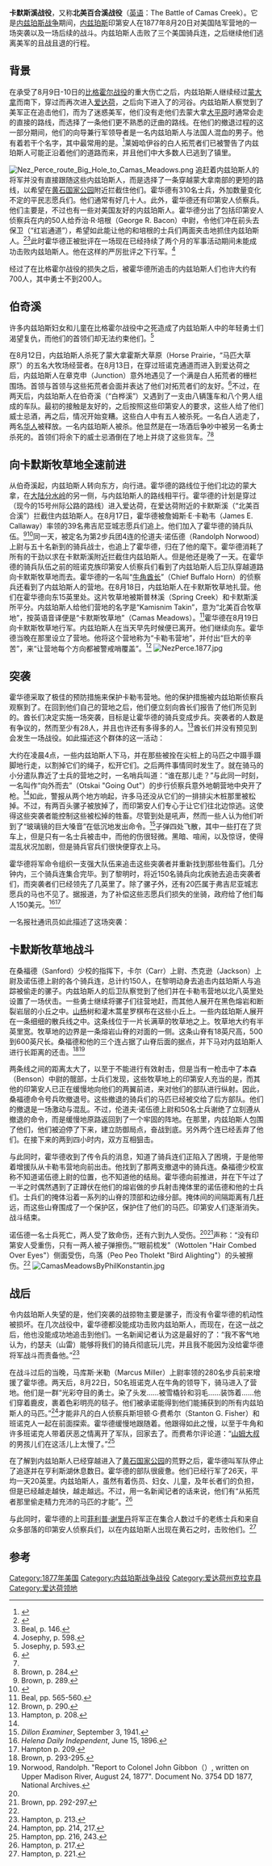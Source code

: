 {{Infobox military conflict
|conflict=卡默斯溪战役
|partof=内兹珀斯军事活动
|image= [[File:CamasMeadows2ByPhilKonstantin.jpg|260px]]
|caption=卡默斯牧草地，2003年
|date=1877年8月20日
|place=美国爱达荷南部
|result=内兹珀斯人胜
|combatant1=美国陆军
|combatant2=内兹珀斯美洲原住民部落
|commander1={{link-en|奥利弗·奥蒂斯·霍华德|Oliver O. Howard|奥利弗·奥·霍华德}}将军<br>伦道夫·诺伍德上尉
|commander2=[[山雷|山雷]]酋长<br>{{link-en|玻璃镜 (美洲原住民首领)|Looking Glass (Native American leader)|玻璃镜}}<br>{{link-en|白鸟 (美国原住民首领)|White Bird (Native American leader)|白鸟}}<br>{{link-en|阿蛙|Ollokot}}<br>{{link-en|羚羊 (美洲原住民首领)|Toohoolhoolzote|羚羊}}
|strength1=300人
|strength2=不到200名勇士<ref>{{cite web|url=http://www.anishinabe-history.com/history/battle-of-camas-creek.shtml|title=The August 20, 1877 Battle of Camas Creek|publisher=Anishinabe History|accessdate=April 17, 2012|archive-date=2020-07-05|archive-url=https://web.archive.org/web/20200705211505/http://www.anishinabe-history.com/history/battle-of-camas-creek.shtml|dead-url=no}}</ref>
|casualties1=3死<br>6伤<ref>{{cite book|last=Beal|first=Merrill D.|title="I Will Fight no More Forever." Chief Joseph and the Nez Perce War|location=Seattle, WA|publisher=University of Washington Press|year=1963|pages=156, 159-160}}</ref>
|casualties2=也许仅2伤<ref>Beal, p. 159.</ref>
}}
{{Campaignbox 内兹珀斯战争各战役}}
'''卡默斯溪战役'''，又称'''北美百合溪战役'''（[[英语|英语]]：The Battle of Camas Creek）。它是[[内兹珀斯战争|内兹珀斯战争]]期间，[[内兹佩尔塞人|内兹珀斯]]印第安人在1877年8月20日对美国陆军营地的一场突袭以及一场后续的战斗。内兹珀斯人击败了三个美国骑兵连，之后继续他们逃离美军的且战且退的行程。

==背景==
在承受了8月9日-10日的[[比格霍尔战役|比格霍尔战役]]的重大伤亡之后，内兹珀斯人继续经过[[蒙大拿州|蒙大拿]]而南下，穿过{{link-en|班诺克通道|Bannock Pass}}而再次进入[[爱达荷州|爱达荷]]，之后向下进入了{{link-en|莱姆哈伊河|Lemhi River}}的河谷。内兹珀斯人察觉到了美军正在追击他们，而为了迷惑美军，他们没有走他们去蒙大拿[[北美大平原|大平原]]时通常会走的直接的路线，而选择了一条他们更不熟悉的迂曲的路线。在他们的撤退过程的这一部分期间，他们的向导兼行军领导者是一名内兹珀斯人与法国人混血的男子。他有着若干个名字，其中最常用的是{{link-en|扑克乔|Poker Joe}}。<ref>{{cite book|last=Josephy, Jr.|first=Alvin M.|title=The Nez Perce Indians and the Opening of the Northwest|location=New Haven, CT|publisher=Yale University Press|year=1965|pages=575, 590}}</ref>莱姆哈伊谷的白人拓荒者们已被警告了内兹珀斯人可能正沿着他们的道路而来，并且他们中大多数人已逃到了{{link-en|莱姆哈伊 (爱达荷州)|Lemhi, Idaho|莱姆哈伊}}镇里。

[[File:Nez_Perce_route_Big_Hole_to_Camas_Meadows.png|thumb]]
追赶着内兹珀斯人的{{link-en|奥利弗·奥蒂斯·霍华德|Oliver O. Howard|奥利弗·霍华德}}将军并没有直接跟随这些内兹珀斯人，而是选择了一条穿越蒙大拿南部的更短的路线，以希望在[[黄石国家公园|黄石国家公园]]附近拦截住他们。霍华德有310名士兵，外加数量变化不定的平民志愿兵们。他们通常有好几十人。此外，霍华德还有印第安人侦察兵。他们主要是{{link-en|班诺克人|Bannock people}}，不过也有一些对美国友好的内兹珀斯人。霍华德分出了包括印第安人侦察兵在内的50人给乔治·R·培根（George R. Bacon）中尉，令他们冲在前头去保卫{{link-en|雷德罗克通道|Red Rock Pass}}（“红岩通道”），希望如此能让他的和培根的士兵们两面夹击地抓住内兹珀斯人。<ref>{{cite book|last=Brown|first=Mark H.|title=The Flight of the Nez Perce|publisher=G. P. Putnam's Sons|location=New York|year=1967|page=268}}</ref><ref>Beal, p. 146.</ref>此时霍华德正被批评在一场现在已经持续了两个月的军事活动期间未能成功击败内兹珀斯人。他在这样的严厉批评之下行军。<ref>Josephy, p. 598.</ref>

经过了在比格霍尔战役的损失之后，被霍华德所追击的内兹珀斯人们也许大约有700人，其中勇士不到200人。

==伯奇溪==
许多内兹珀斯妇女和儿童在比格霍尔战役中之死造成了内兹珀斯人中的年轻勇士们渴望复仇，而他们的首领们却无法约束他们。<ref name="Josephy_p593">Josephy, p. 593.</ref>

在8月12日，内兹珀斯人杀死了蒙大拿霍斯大草原（Horse Prairie，“马匹大草原”）的五名大牧场经营者。在8月13日，在穿过班诺克通道而进入到爱达荷之后，内兹珀斯人在章克申（Junction）意外地遇见了一个满是白人拓荒者的栅栏围场。{{link-en|玻璃镜 (美洲原住民首领)|Looking Glass (Native American leader)|玻璃镜}}首领与{{link-en|白鸟 (美国原住民首领)|White Bird (Native American leader)|白鸟}}首领与这些拓荒者会面并表达了他们对拓荒者们的友好。<ref>{{cite book|last=Greene|first=Jerome A.|title=Nez Perce Summer 1877: The U.S. Army and the Nee-Me-Poo Crisis|publisher=Montana Historical Society Press|location=Helena, MT|year=2000|url=http://www.nps.gov/history/history/online_books/biho/greene/index.htm|isbn=0917298683|access-date=2015-04-01|archive-date=2012-05-02|archive-url=https://web.archive.org/web/20120502185226/http://www.nps.gov/history/history/online_books/biho/greene/index.htm|dead-url=no}}</ref>不过，在两天后，内兹珀斯人在伯奇溪（“白桦溪”）又遇到了一支由八辆篷车和八个男人组成的车队。最初的接触是友好的，之后按照这些印第安人的要求，这些人给了他们威士忌酒，再之后，情况开始变糟。这些白人中有五人被杀死。一名白人逃走了，两名[[美国华人|华人]]被释放。一名内兹珀斯人被杀。他显然是在一场酒后争吵中被另一名勇士杀死的。首领们将余下的威士忌酒倒在了地上并烧了这些货车。<ref name="Josephy_p593"/><ref>Brown, p. 284.</ref>

==向卡默斯牧草地全速前进==
从伯奇溪起，内兹珀斯人转向东方，向{{link-en|亨利斯湖|Henrys Lake}}行进。霍华德的路线位于他们北边的蒙大拿，在[[大陆分水岭|大陆分水岭]]的另一侧，与内兹珀斯人的路线相平行。霍华德的计划是穿过{{link-en|默尼达通道|Monida Pass}}（现今的15号州际公路的路线）进入爱达荷，在爱达荷{{link-en|杜波依斯 (爱达荷州)|Dubois, Idaho|杜波依斯}}附近的卡默斯溪（“北美百合溪”）拦截住内兹珀斯人。在8月17日，霍华德被詹姆斯·E·卡勒韦（James E. Callaway）率领的39名弗吉尼亚城志愿兵们追上。他们加入了霍华德的骑兵队伍。<ref>Brown, p. 289.</ref><ref>{{cite book|last=Hampton|first=Bruce|title=Children of Grace: The Nez Perce War of 1877|url=https://archive.org/details/childrenofgracen00hamp|publisher=Henry Holt and Company|location=New York|year=1994}}</ref>同一天，被定名为第2步兵团4连的伦道夫·诺伍德（Randolph Norwood）上尉与五十名新到的骑兵战士，也追上了霍华德，归在了他的麾下。霍华德消耗了所有的干劲以求在卡默斯溪附近拦截住内兹珀斯人。但是他还是晚了一天。在霍华德的骑兵队伍之前的班诺克族印第安人侦察兵们看到了内兹珀斯人后卫队穿越道路向卡默斯牧草地而去。霍华德的一名叫“[[牛角酋长|牛角酋长]]”（Chief Buffalo Horn）的侦察兵还看到了内兹珀斯人的营地。在8月18日，内兹珀斯人在卡默斯牧草地扎营。他们在霍华德向东15英里处。这片牧草地被斯普林溪（Spring Creek）和卡默斯溪所平分。内兹珀斯人给他们营地的名字是“Kamisnim Takin”，意为“北美百合牧草地”，按英语音译便是“卡默斯牧草地”（Camas Meadows）。<ref name=beal1>Beal, pp. 565-560.</ref>霍华德在8月19日向卡默斯牧草地行军。内兹珀斯人在当天早先时候便已离开。他们继续向东。霍华德当晚在那里设立了营地。他将这个营地称为“卡勒韦营地”，并付出“巨大的辛苦”，来“让营地每个方向都被警戒哨覆盖”。<ref>Brown, p. 290.</ref>
[[File:NezPerce.1877.jpg|thumb]]

==突袭==
霍华德采取了极佳的预防措施来保护卡勒韦营地。他的保护措施被内兹珀斯侦察兵观察到了。在回到他们自己的营地之后，他们便立刻向酋长们报告了他们所见到的。酋长们决定实施一场突袭，目标是让霍华德的骑兵变成步兵。突袭者的人数是有争议的，然而至少有28人，并且也许还有多得多的人。<ref>Hampton, p. 208.</ref>酋长们并没有预见到会发生一场战役。{{link-en|黄狼|Yellow Wolf}}如此描述这个群体的这一活动：

{{cquote|我们缓慢移动。没有大声交谈，没有抽烟。对手绝不能被看见。我们以很好的距离而去，之后分为了两队——溪流的每一边都有一队……在到达士兵营地之前，所有人都停下来了，然后首领们进行了商讨。如何进行攻击呢？年长者们做了这计划。一些人想要下马步行进入营地。玻璃镜酋长和其他人认为马匹一定不能被不管不顾。最后计划被选好——骑马而去。约瑟夫（山雷）酋长没有一起去。<ref>{{cite web|last=McWorter|first=Lucullus Virgil|title=Yellow Wolf: His Own Story|publisher=Caxton Printers, Ltd.（{{link-en|卡克斯顿出版社 (美国)|Caxton Press (United States)|卡克斯顿印刷有限公司}}）|location=Caldwell, ID|year=1940|url=http://www.archive.org/stream/yellowwolfhisown002070mbp/yellowwolfhisown002070mbp_djvu.txt}}</ref>}}

大约在凌晨4点，一些内兹珀斯人下马，并在那些被拴在尖桩上的马匹之中蹑手蹑脚地行走，以割掉它们的绳子，松开它们。之后两件事情同时发生了。就在骑马的小分遣队靠近了士兵的营地之时，一名哨兵叫道：“谁在那儿走？”与此同一时刻，一名叫作“向外而去”（Otskai "Going Out"）的步行侦察兵意外地朝营地中央开了枪。<ref name=beal1/>如此，警报从两个地方响起，许多马还没从它们的一排排尖木桩那里被松掉。不过，有两百头骡子被放掉了，而印第安人们专心于让它们往北边惊逃。这使得这些突袭者能控制这些被松掉的牲畜。尽管到处是吼声，然而一些人认为他们听到了“玻璃镜的巨大嗓音”在低沉地发出命令。<ref>''Dillon Examiner'', September 3, 1941.</ref>子弹四处飞散，其中一些打在了货车上，但是只有一名士兵被击中，而他的伤很轻微。黑暗、喧闹，以及惊讶，使得混乱状况加剧，但是骑兵官兵们很快便穿衣上马。

霍华德将军命令组织一支强大队伍来追击这些突袭者并重新找到那些牲畜们。几分钟内，三个骑兵连集合完毕。到了黎明时，将近150名骑兵向北疾驰去追击突袭者们，而突袭者们已经领先了几英里了。除了骡子外，还有20匹属于弗吉尼亚城志愿兵的马也不见了。据报道，为了补偿这些志愿兵们损失的坐骑，政府给了他们每人150美元。<ref>''Helena Daily Independent'', June 15, 1896.</ref><ref>Hampton p. 209.</ref>

一名报社通讯员如此描述了这场突袭：
{{cquote|哦，我就是这些志愿者中的一员。我们徒步地走啊走，径直往家的方向行进，<br>因为约瑟夫（山雷酋长）在卡勒韦营地战斗中让那些小子们只能步行了。<ref>Beal, p. 157.</ref>}}

==卡默斯牧草地战斗==
在桑福德（Sanford）少校的指挥下，卡尔（Carr）上尉、杰克逊（Jackson）上尉及诺伍德上尉的各个骑兵连，总计约150人，在黎明动身去追击内兹珀斯人与追踪被偷走的骡子。内兹珀斯人的后卫队察觉到了他们并在卡勒韦营地以北八英里处设置了一场伏击。一些勇士继续将骡子们往营地赶，而其他人展开在黑色熔岩和断裂岩层的小丘之中。[[杨属|山杨]]树和灌木蒿星罗棋布在这些小丘上。一些内兹珀斯人展开在一条细细的散兵线之中。这条线位于一片长满草的牧草地之上。牧草地大约有半英里宽。牧草地的边界是一条熔岩山脊的对面的一侧。这条山脊有18英尺高，500到600英尺长。桑福德和他的三个连占据了山脊后面的据点，并下马对内兹珀斯人进行长距离的还击。<ref>Brown, p. 293-295.</ref><ref name=arch>Norwood, Randolph. "Report to Colonel John Gibbon（{{link-en|约翰·吉本|John Gibbon}}）, written on Upper Madison River, August 24, 1877". Document No. 3754 DD 1877, National Archives.</ref>

两条线之间的距离太大了，以至于不能进行有效射击，但是当有一枪击中了本森（Benson）中尉的髋部，士兵们发现，这些牧草地上的印第安人充当的是{{link-en|诱饵|Decoy}}，而其他的印第安人已正在缓慢地向他们的两翼前进，来对他们的部队进行纵射。因此，桑福德命令号兵吹撤退号。这些撤退的骑兵们的马匹已经被交给了后方部队。他们的撤退是一场激动与混乱。不过，伦道夫·诺伍德上尉和50名士兵谢绝了立刻遵从撤退的命令，而是缓慢地原路返回到了一个牢固的阵地。在那里，内兹珀斯人包围了他们，他们被迫停了下来，建立防御局点，奋战到底。另外两个连已经丢弃了他们。在接下来的两到四小时内，双方互相狙击。

与此同时，霍华德收到了传令兵的消息，知道了骑兵连们正陷入了困境，于是他带着增援队从卡勒韦营地向前出击。他找到了那两支撤退中的骑兵连。桑福德少校宣称不知道诺伍德上尉的位置，也不知道他的结局。霍华德向前推进，并在下午过了一半之时偶然遇到了正蹲伏在他们的熔岩做的步兵射击掩体里的诺伍德和他的士兵们。士兵们的掩体沿着一系列的山脊的顶部和边缘分部。掩体间的间隔距离有几[[桿|杆]]远，而这些山脊围成了一个保护区，保护住了他们的马匹。印第安人们逐渐消失。战斗结束。

诺伍德一名士兵死亡，两人受了致命伤，还有六到九人受伤。<ref name=arch/><ref>Brown, pp. 292-297.</ref>{{link-en|黄狼|Yellow Wolf}}声称：“没有印第安人受重伤，只有一两人被子弹擦伤。”“眼前梳发”（Wottolen "Hair Combed Over Eyes"）侧面受伤，鸟落（Peo Peo Tholekt "Bird Alighting"）的头被擦伤。<ref name=arch/>
[[File:CamasMeadowsByPhilKonstantin.jpg|thumb]]

==战后==
令内兹珀斯人失望的是，他们突袭的战掠物主要是骡子，而没有令霍华德的机动性被损坏。在几次战役中，霍华德都没能成功击败内兹珀斯人，而现在，在这一战之后，他也没能成功地追击到他们。一名新闻记者认为这是最好的了：“我不客气地认为，约瑟夫（山雷）能够将我们的骑兵彻底玩儿完，并且我不能因为没给霍华德将军战斗而责备他。”<ref>Hampton, p. 213.</ref>

在战斗过后的当晚，马库斯·米勒（Marcus Miller）上尉率领的280名步兵前来增援了霍华德。两天后，8月22日，50名班诺克人在牛角的领导下，骑马进入了营地。他们是一群“光彩夺目的勇士。染了头发……被雪橇铃和羽毛……装饰着……他们穿着鹿皮，裹着色彩明亮的毯子。他们被承诺能得到他们能捕获到的所有内兹珀斯人的马匹。”<ref>Hampton, pp. 214, 217.</ref>才能非凡的白人侦察兵斯坦顿·G·费希尔（Stanton G. Fisher）和班诺克人一起在前面探索。霍华德缓慢地跟随着。他跟得如此之慢，以至于牛角和许多班诺克人带着厌恶之情离开了军队，回家去了。而费希尔评论道：“[[山姆大叔|山姆大叔]]的男孩儿们在这活儿上太慢了。”<ref>Hampton, pp. 216, 243.</ref>

在了解到内兹珀斯人已经穿越进入了[[黄石国家公园|黄石国家公园]]的荒野之后，霍华德叫军队停止了追逐并在亨利斯湖休息数日。霍华德的部队很疲惫。他们已经行军了26天，平均一天20英里。内兹珀斯人，虽然有着伤员、妇女、儿童，及年长者们的负担，但是已经越走越快，越走越远。不过，用一名新闻记者的话来说，他们有“从拓荒者那里偷走精力充沛的马匹的才能”。<ref>Hampton, p. 217.</ref>

与此同时，霍华德的上司[[菲利普·谢里登|菲利普·谢里丹]]将军正在集合人数过千的老练士兵和来自众多部落的印第安人侦察兵们，以在内兹珀斯人出现在黄石之时，击败他们。<ref>Hampton, p. 221.</ref>

==参考==
{{Reflist}}

[[Category:1877年美国|Category:1877年美国]]
[[Category:内兹珀斯战争战役|Category:内兹珀斯战争战役]]
[[Category:爱达荷州克拉克县|Category:爱达荷州克拉克县]]
[[Category:爱达荷领地|Category:爱达荷领地]]